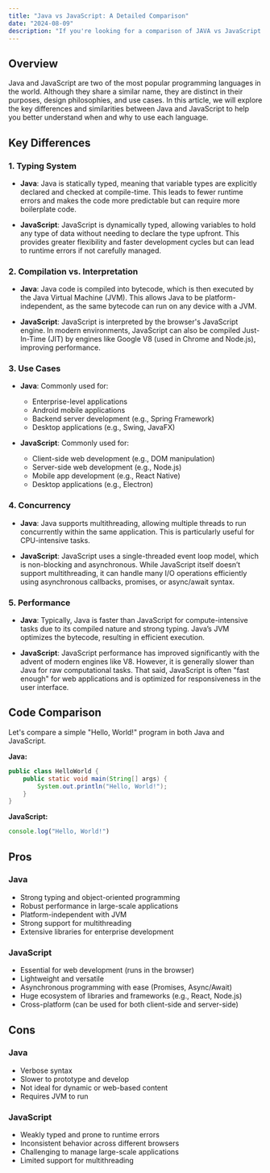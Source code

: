 ```yaml
---
title: "Java vs JavaScript: A Detailed Comparison"
date: "2024-08-09"
description: "If you're looking for a comparison of JAVA vs JavaScript here we cover all the details to understand if JAVA is better than JavaScript or not, which use cases are best of each one and for beginner developers, which option is better."
---
```


## Overview

Java and JavaScript are two of the most popular programming languages in the world. Although they share a similar name, they are distinct in their purposes, design philosophies, and use cases. In this article, we will explore the key differences and similarities between Java and JavaScript to help you better understand when and why to use each language.

## Key Differences

### 1. **Typing System**

- **Java**: Java is statically typed, meaning that variable types are explicitly declared and checked at compile-time. This leads to fewer runtime errors and makes the code more predictable but can require more boilerplate code.

- **JavaScript**: JavaScript is dynamically typed, allowing variables to hold any type of data without needing to declare the type upfront. This provides greater flexibility and faster development cycles but can lead to runtime errors if not carefully managed.

### 2. **Compilation vs. Interpretation**

- **Java**: Java code is compiled into bytecode, which is then executed by the Java Virtual Machine (JVM). This allows Java to be platform-independent, as the same bytecode can run on any device with a JVM.

- **JavaScript**: JavaScript is interpreted by the browser's JavaScript engine. In modern environments, JavaScript can also be compiled Just-In-Time (JIT) by engines like Google V8 (used in Chrome and Node.js), improving performance.

### 3. **Use Cases**

- **Java**: Commonly used for:
  - Enterprise-level applications
  - Android mobile applications
  - Backend server development (e.g., Spring Framework)
  - Desktop applications (e.g., Swing, JavaFX)

- **JavaScript**: Commonly used for:
  - Client-side web development (e.g., DOM manipulation)
  - Server-side web development (e.g., Node.js)
  - Mobile app development (e.g., React Native)
  - Desktop applications (e.g., Electron)

### 4. **Concurrency**

- **Java**: Java supports multithreading, allowing multiple threads to run concurrently within the same application. This is particularly useful for CPU-intensive tasks.

- **JavaScript**: JavaScript uses a single-threaded event loop model, which is non-blocking and asynchronous. While JavaScript itself doesn’t support multithreading, it can handle many I/O operations efficiently using asynchronous callbacks, promises, or async/await syntax.

### 5. **Performance**

- **Java**: Typically, Java is faster than JavaScript for compute-intensive tasks due to its compiled nature and strong typing. Java’s JVM optimizes the bytecode, resulting in efficient execution.

- **JavaScript**: JavaScript performance has improved significantly with the advent of modern engines like V8. However, it is generally slower than Java for raw computational tasks. That said, JavaScript is often "fast enough" for web applications and is optimized for responsiveness in the user interface.

## Code Comparison

Let's compare a simple "Hello, World!" program in both Java and JavaScript.

**Java:**

```java
public class HelloWorld {
    public static void main(String[] args) {
        System.out.println("Hello, World!");
    }
}
```


**JavaScript:**

```javascript
console.log("Hello, World!")
```

## Pros
### Java
- Strong typing and object-oriented programming
- Robust performance in large-scale applications
- Platform-independent with JVM
- Strong support for multithreading
- Extensive libraries for enterprise development

### JavaScript
- Essential for web development (runs in the browser)
- Lightweight and versatile
- Asynchronous programming with ease (Promises, Async/Await)
- Huge ecosystem of libraries and frameworks (e.g., React, Node.js)
- Cross-platform (can be used for both client-side and server-side)

## Cons
### Java
- Verbose syntax
- Slower to prototype and develop
- Not ideal for dynamic or web-based content
- Requires JVM to run

### JavaScript
- Weakly typed and prone to runtime errors
- Inconsistent behavior across different browsers
- Challenging to manage large-scale applications
- Limited support for multithreading

<RelatedComparisons
    currentLanguages='JAVA-JavaScript'
/>